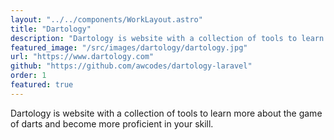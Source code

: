 ```yaml
---
layout: "../../components/WorkLayout.astro"
title: "Dartology"
description: "Dartology is website with a collection of tools to learn more about the game of darts and become more proficient in your skill."
featured_image: "/src/images/dartology/dartology.jpg"
url: "https://www.dartology.com"
github: "https://github.com/awcodes/dartology-laravel"
order: 1
featured: true
---
```


Dartology is website with a collection of tools to learn more about the game of darts and become more proficient in your skill.
